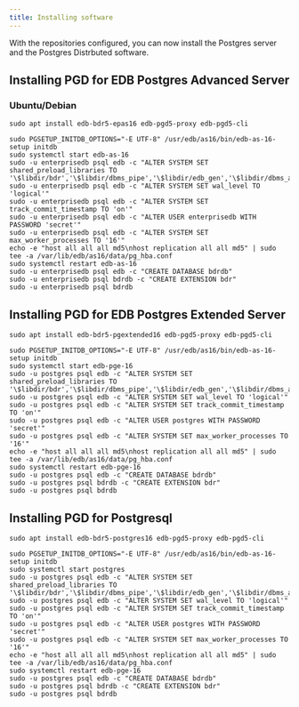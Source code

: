 ```yaml
---
title: Installing software
---
```


With the repositories configured, you can now install the Postgres server and the Postgres Distrbuted software.


## Installing PGD for EDB Postgres Advanced Server

### Ubuntu/Debian

```
sudo apt install edb-bdr5-epas16 edb-pgd5-proxy edb-pgd5-cli
```

```
sudo PGSETUP_INITDB_OPTIONS="-E UTF-8" /usr/edb/as16/bin/edb-as-16-setup initdb
sudo systemctl start edb-as-16
sudo -u enterprisedb psql edb -c "ALTER SYSTEM SET shared_preload_libraries TO '\$libdir/bdr','\$libdir/dbms_pipe','\$libdir/edb_gen','\$libdir/dbms_aq'"
sudo -u enterprisedb psql edb -c "ALTER SYSTEM SET wal_level TO 'logical'"
sudo -u enterprisedb psql edb -c "ALTER SYSTEM SET track_commit_timestamp TO 'on'"
sudo -u enterprisedb psql edb -c "ALTER USER enterprisedb WITH PASSWORD 'secret'"
sudo -u enterprisedb psql edb -c "ALTER SYSTEM SET max_worker_processes TO '16'"
echo -e "host all all all md5\nhost replication all all md5" | sudo tee -a /var/lib/edb/as16/data/pg_hba.conf
sudo systemctl restart edb-as-16
sudo -u enterprisedb psql edb -c "CREATE DATABASE bdrdb"
sudo -u enterprisedb psql bdrdb -c "CREATE EXTENSION bdr"
sudo -u enterprisedb psql bdrdb
```

## Installing PGD for EDB Postgres Extended Server

```
sudo apt install edb-bdr5-pgextended16 edb-pgd5-proxy edb-pgd5-cli
```

```
sudo PGSETUP_INITDB_OPTIONS="-E UTF-8" /usr/edb/as16/bin/edb-as-16-setup initdb
sudo systemctl start edb-pge-16
sudo -u postgres psql edb -c "ALTER SYSTEM SET shared_preload_libraries TO '\$libdir/bdr','\$libdir/dbms_pipe','\$libdir/edb_gen','\$libdir/dbms_aq'"
sudo -u postgres psql edb -c "ALTER SYSTEM SET wal_level TO 'logical'"
sudo -u postgres psql edb -c "ALTER SYSTEM SET track_commit_timestamp TO 'on'"
sudo -u postgres psql edb -c "ALTER USER postgres WITH PASSWORD 'secret'"
sudo -u postgres psql edb -c "ALTER SYSTEM SET max_worker_processes TO '16'"
echo -e "host all all all md5\nhost replication all all md5" | sudo tee -a /var/lib/edb/as16/data/pg_hba.conf
sudo systemctl restart edb-pge-16
sudo -u postgres psql edb -c "CREATE DATABASE bdrdb"
sudo -u postgres psql bdrdb -c "CREATE EXTENSION bdr"
sudo -u postgres psql bdrdb
```


## Installing PGD for Postgresql

```
sudo apt install edb-bdr5-postgres16 edb-pgd5-proxy edb-pgd5-cli
```

```
sudo PGSETUP_INITDB_OPTIONS="-E UTF-8" /usr/edb/as16/bin/edb-as-16-setup initdb
sudo systemctl start postgres
sudo -u postgres psql edb -c "ALTER SYSTEM SET shared_preload_libraries TO '\$libdir/bdr','\$libdir/dbms_pipe','\$libdir/edb_gen','\$libdir/dbms_aq'"
sudo -u postgres psql edb -c "ALTER SYSTEM SET wal_level TO 'logical'"
sudo -u postgres psql edb -c "ALTER SYSTEM SET track_commit_timestamp TO 'on'"
sudo -u postgres psql edb -c "ALTER USER postgres WITH PASSWORD 'secret'"
sudo -u postgres psql edb -c "ALTER SYSTEM SET max_worker_processes TO '16'"
echo -e "host all all all md5\nhost replication all all md5" | sudo tee -a /var/lib/edb/as16/data/pg_hba.conf
sudo systemctl restart edb-pge-16
sudo -u postgres psql edb -c "CREATE DATABASE bdrdb"
sudo -u postgres psql bdrdb -c "CREATE EXTENSION bdr"
sudo -u postgres psql bdrdb
```
